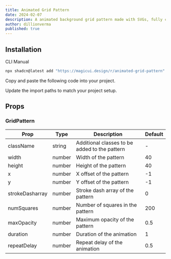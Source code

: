 ```yaml
---
title: Animated Grid Pattern
date: 2024-02-07
description: A animated background grid pattern made with SVGs, fully customizable using Tailwind CSS.
author: dillionverma
published: true
---
```


<ComponentPreview name="animated-grid-pattern-demo" />

## Installation

<Tabs defaultValue="cli">

<TabsList>
  <TabsTrigger value="cli">CLI</TabsTrigger>
  <TabsTrigger value="manual">Manual</TabsTrigger>
</TabsList>
<TabsContent value="cli">

```bash
npx shadcn@latest add "https://magicui.design/r/animated-grid-pattern"
```

</TabsContent>

<TabsContent value="manual">

<Steps>

<Step>Copy and paste the following code into your project.</Step>

<ComponentSource name="animated-grid-pattern" />

<Step>Update the import paths to match your project setup.</Step>

</Steps>

</TabsContent>

</Tabs>

## Props

### GridPattern

| Prop            | Type   | Description                                   | Default |
| --------------- | ------ | --------------------------------------------- | ------- |
| className       | string | Additional classes to be added to the pattern | -       |
| width           | number | Width of the pattern                          | 40      |
| height          | number | Height of the pattern                         | 40      |
| x               | number | X offset of the pattern                       | -1      |
| y               | number | Y offset of the pattern                       | -1      |
| strokeDasharray | number | Stroke dash array of the pattern              | 0       |
| numSquares      | number | Number of squares in the pattern              | 200     |
| maxOpacity      | number | Maximum opacity of the pattern                | 0.5     |
| duration        | number | Duration of the animation                     | 1       |
| repeatDelay     | number | Repeat delay of the animation                 | 0.5     |
